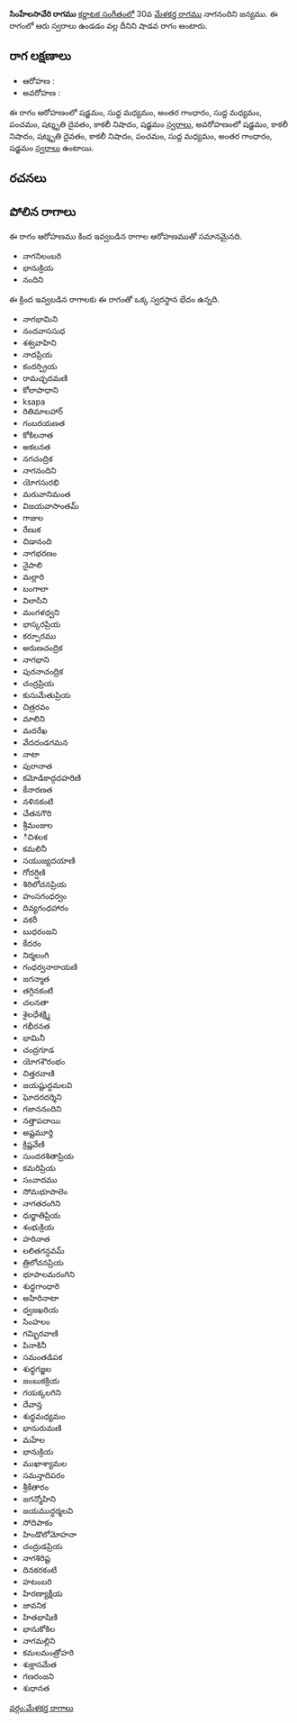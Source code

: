 {{Infobox ragam
	| name          	= సింహేలసావేరి
	| synonym	    	= 
	| mela          	= 
	| chakra        	= 
	| janaka        	= 
	| type          	= శాడవ
	| arohanam      	= {{svaraC|S|M1|G3|M1|P|D3|N3|S'}} 
	| avarohanam    	= {{svaraC|S'|N3|D3|N3|P|M1|G3|S}}
	| jeeva         	=
	| chhaya        	=
	| nyasa         	=
	| vishesha      	= 
	| equivalent  		= 
}}
{{కర్ణాటక సంగీత రాగాలు}}
'''సింహేలసావేరి రాగము''' [[కర్ణాటక సంగీతం]]లో 30వ [[మేళకర్త రాగము]] నాగనందిని జన్యము.  ఈ రాగంలో ఆరు స్వరాలు ఉండడం వల్ల దీనిని షాడవ రాగం అంటారు.


==రాగ లక్షణాలు==


* ఆరోహణ : {{svaraC|S|M1|G3|M1|P|D3|N3|S'}} 
* అవరోహణ : {{svaraC|S'|N3|D3|N3|P|M1|G3|S}}

ఈ రాగం ఆరోహణంలో షడ్జమం, సుద్ద మధ్యమం, అంతర గాంధారం, సుద్ద మధ్యమం, పంచమం, షట్శృతి దైవతం, కాకలీ నిషాదం, షడ్జమం [[స్వరాలు]], అవరోహణంలో షడ్జమం, కాకలీ నిషాదం, షట్శృతి దైవతం, కాకలీ నిషాదం, పంచమం, సుద్ద మధ్యమం, అంతర గాంధారం, షడ్జమం [[స్వరాలు]] ఉంటాయి.

==రచనలు==



==పోలిన రాగాలు==
ఈ రాగం ఆరోహణము కింద ఇవ్వబడిన రాగాల ఆరోహణముతో సమానమైనది.
* నాగనిలంబరి
* భానుక్రియ
* నందిని

ఈ క్రింద ఇవ్వబడిన రాగాలకు ఈ రాగంతో ఒక్క స్వరస్థాన భేదం ఉన్నది.
* నాగభామిని
* నందవాససుధ
* శశ్వవాహిని
* నాదప్రియ
* కందర్ప్రియ
* రామచ్ఛదమణి
* కోలాపాధాని
* ksapa
* రితిమాలహార్
* గంబరయణత
* కోకిలనాత
* అకలనత
* నగచంద్రిక
* నాగనందిని
* యోగసురభి
* మరువానిమంత
* విజయవాసాంతమ్
* గాజుల
* రేణుక
* చిడానంది
* నాగభరణం
* నైపాలి
* మల్లారి
* బంగాలా
* విలాసిని
* మంగళధ్వని
* భాస్కరప్రియ
* కర్పూరము
* అరుణచంద్రిక
* నాగభాని
* పురనాచంద్రిక
* చంద్రప్రియ
* కుసుమేతుప్రియ
* చిత్రరవం
* మాలిని
* మదరేఖ
* వేదదండగమన
* నాటా
* పురానాత
* కమోడికాద్గదహరిణి
* కేనారణత
* నళినకంటి
* చేతనగౌరి
* శ్రీమంజుల
* ిచిశలక
* కమలినీ
* సయుజ్యదయాణి
* గోదర్షిణి
* శిరిలోచనప్రియ
* హంసగంధర్వం
* దివ్యగంధహారం
* వకరీ
* బుధరంజని
* కేదరం
* నిర్మలంగి
* గంధర్వనారాయణి
* జగన్మాత
* తగ్గినకంటి
* చలనతా
* శైలధేశక్ష్మి
* గభీరనత
* భామినీ
* చంద్రగూడ
* యోగశౌరంభం
* చిత్తరవాణి
* జయష్టుద్ధమలవి
* ఘోదరదర్శిని
* గజాననందిని
* నత్తాపదాయి
* అష్టమూర్తి
* క్రిష్ణవేణి
* సుందరశితాప్రియ
* కమరిప్రియ
* సంవాదము
* సోమభూపాలెం
* నాగతరంగిని
* ధుర్జాతిప్రియ
* శంభుక్రియ
* హరినాత
* లలితగన్ధవమ్
* త్రిలోచనప్రియ
* భూపాలమరంగిని
* శుధ్ధగాంధారి
* అహిరినాటా
* ధ్వజఖరియ
* సింహలం
* గమ్భిరవాణి
* పినాకినీ
* సమంతడిపక
* శుధ్ధగజ్జల
* జంబుకక్రియ
* గయక్కలగిని
* దేవాన్త
* శుధ్ధమధ్యమం
* భానురుమణి
* మహేల
* భానుక్రియ
* ముఖాశ్యామల
* సమన్తాదిపరం
* శ్రీకేతారం
* జగన్మోహిని
* జయముద్ధర్మలవి
* సోదిపాకం
* హిండొలోమోహనా
* చంద్రుడప్రియ
* నాగశిరిష్ట
* దినకరకంటి
* హటంబరి
* హిరణ్యాక్షీయ
* జావనిక
* హితభాషిణి
* భానుకోకిల
* నాగమల్లిని
* కమలమంత్రోహరి
* శుక్లాసమేత
* గణరంజని
* శుధానత



[[వర్గం:మేళకర్త రాగాలు]]